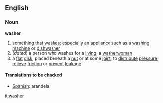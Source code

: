 ==English==
===Noun===
'''washer'''
# something that [[wash]]es; especially an [[appliance]] such as a [[washing machine]] or [[dishwasher]]
#(''dated'') a person who washes for a [[living]]; a [[washerwoman]]
# a [[flat]] [[disk]], placed beneath a [[nut]] or at some [[joint]], to [[distribute]] [[pressure]], [[relieve]] [[friction]] or [[prevent]] [[leakage]]

====Translations to be chacked====
*[[Spanish]]:  arandela

[[it:washer]]
